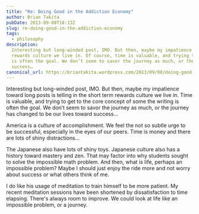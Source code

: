 ```yaml
---
title: "Re: Doing Good in the Addiction Economy"
author: Brian Takita
pubDate: 2013-09-08T18:13Z
slug: re-doing-good-in-the-addiction-economy
tags:
  - philosophy
description:
  Interesting but long-winded post, IMO. But then, maybe my impatience toward long posts is telling in the short term
  rewards culture we live in. Of course, time is valuable, and trying to get to the core concept of some the writing
  is often the goal. We don’t seem to savor the journey as much, or the journey has changed to be our lives toward
  success…
canonical_url: https://briantakita.wordpress.com/2013/09/08/doing-good-in-the-addiction-economy/
---
```


<p>
	<Van dom={
		V_fragment({ ctx },
			`From my `,
			V_atb({ ctx, href: 'http://briantakita.wordpress.com/2013/09/08/doing-good-in-the-addiction-economy/'}),
				'wordpress blog')
	}/>
</p>
<p>
	<Van dom={
		V_atb({ ctx, href: 'http://kajsotala.fi/2013/09/doing-good-in-the-addiction-economy/'},
			'Doing Good in the Addiction Economy')
	}/>
</p>

Interesting but long-winded post, IMO. But then, maybe my impatience toward long posts is telling in the short term
rewards culture we live in. Time is valuable, and trying to get to the core concept of some the writing is often the
goal. We don’t seem to savor the journey as much, or the journey has changed to be our lives toward success…

America is a culture of accomplishment. We feel the not so subtle urge to be successful, especially in the eyes of
our peers. Time is money and there are lots of shiny distractions…

The Japanese also have lots of shiny toys. Japanese culture also has a history toward mastery and zen. That may factor
into why students sought to solve the impossible math problem. And then, what is life, perhaps an impossible problem?
Maybe I should just enjoy the ride more and not worry about success or what others think of me.

I do like his usage of meditation to train himself to be more patient. My recent meditation sessions have been
shortened by dissatisfaction to time elapsing. There's always room to improve. We could look at life like an
impossible problem, or a journey.
